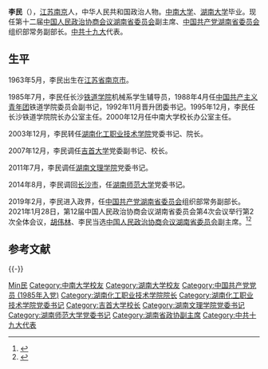 {{Otheruses|subject=在湖南省任职的政治人物李民|other=其他同名条目|李民}}
{{Infobox officeholder
| 图像        = 
| 图像说明    = 
| 职务1       = [[中国人民政治协商会议湖南省委员会|中国人民政治协商会议湖南省委员会]]副主席
| 就任日期1   = 2021年1月28日
| 卸任日期1   = 
| 前任1       = 
| 继任1       = 
| 1blankname1 = 政协主席
| 1namedata1  = [[李微微|李微微]]
| 职务2       = [[中国共产党湖南省委员会|中国共产党湖南省委员会]]组织部常务副部长
| 就任日期2   = 2019年2月 
| 卸任日期2   = 
| 前任2       = 
| 继任2       = 
| 1blankname2 = 部长
| 1namedata2  = [[王少峰_(1963年)|王少峰]]{{to}}[[王成_(1969年)|王成]]
| 职务3       = 中国共产党[[湖南师范大学|湖南师范大学]]委员会书记
| 就任日期3   = 2014年8月
| 卸任日期3   = 2019年2月 
| 前任3       = [[张国骥|张国骥]]
| 继任3       = [[蒋洪新|蒋洪新]]
| 职务4       = 中国共产党[[湖南文理学院|湖南文理学院]]委员会书记
| 就任日期4   = 2011年7月
| 卸任日期4   = 2014年8月
| 前任4       = 
| 继任4       = 魏饴
| 职务5       = [[吉首大学|吉首大学]]校长
| 就任日期5   = 2007年12月
| 卸任日期5   = 2011年7月
| 前任5       = [[游俊|游俊]]
| 继任5       = [[肖湘愚|肖湘愚]]
| 职务6       = [[湖南化工职业技术学院|湖南化工职业技术学院]]院长
| 就任日期6   = 2003年12月
| 卸任日期6   = 2007年12月
| 前任6       = 
| 继任6       = 
| 职务7       = 中国共产党湖南化工职业技术学院书记
| 就任日期7   = 2003年12月
| 卸任日期7   = 2007年12月
| 前任7       = 
| 继任7       = 
| 职务8       = 
| 就任日期8   = 
| 卸任日期8   = 
| 前任8       = 
| 继任8       = 
| 姓名        = 李民
| 原名        = 
| 出生日期    = {{birth year and age|1963|05}} 
| 出生地点    = {{PRC}}[[江苏省|江苏省]][[南京市|南京市]]
| 逝世日期    = <!-- {{death date and age|}}（死亡在前，出生在后）{{death year and age| }} -->
| 逝世地点    = 
| 政党        = {{CPC}}
| 父母        = 
| 配偶        = <!--{{marriage|姓名|}} -->
| 子女        = 
| 亲属        = 
| 信仰        = 
| 母校        = [[中南大学|中南大学]]<br>[[湖南大学|湖南大学]]
| 网站        = 
| 签名        = 
| 脚注        = 
}}
'''李民'''（{{bd|1963年|5月|||catIdx=Li李民}}），[[江苏省|江苏]][[南京市|南京]]人，中华人民共和国政治人物。[[中南大学|中南大学]]、[[湖南大学|湖南大学]]毕业。现任第十二届[[中国人民政治协商会议湖南省委员会|中国人民政治协商会议湖南省委员会]]副主席、[[中国共产党湖南省委员会|中国共产党湖南省委员会]]组织部常务副部长。[[中国共产党第十九次全国代表大会|中共十九大]]代表。

==生平==
1963年5月，李民出生在[[江苏省|江苏省]][[南京市|南京市]]。

1985年7月，李民任长沙[[中南大学|铁道学院]]机械系学生辅导员，1988年4月任[[中国共产主义青年团|中国共产主义青年团]]铁道学院委员会副书记，1992年11月晋升团委书记。1995年12月，李民任长沙铁道学院院长办公室主任。2000年12月任中南大学校长办公室主任。

2003年12月，李民转任[[湖南化工职业技术学院|湖南化工职业技术学院]]党委书记、院长。

2007年12月，李民调任[[吉首大学|吉首大学]]党委副书记、校长。

2011年7月，李民调任[[湖南文理学院|湖南文理学院]]党委书记。

2014年8月，李民调回[[长沙市|长沙市]]，任[[湖南师范大学|湖南师范大学]]党委书记。

2019年2月，李民进入政界，任[[中国共产党湖南省委员会|中国共产党湖南省委员会]]组织部常务副部长。2021年1月28日，第12届中国人民政治协商会议湖南省委员会第4次会议举行第2次全体会议，[[胡伟林|胡伟林]]、李民当选[[中国人民政治协商会议湖南省委员会|中国人民政治协商会议湖南省委员会]]副主席。<ref>{{cite news |title=胡伟林、李民当选湖南省政协副主席 |url=http://www.chinanews.com/gn/2021/01-28/9398515.shtml |accessdate=2021-01-28 |work=中国新闻网 |date=2021-01-28 |archive-date=2021-02-06 |archive-url=https://web.archive.org/web/20210206144549/http://www.chinanews.com/gn/2021/01-28/9398515.shtml |dead-url=no }}</ref><ref>{{cite news |title=胡伟林、李民当选湖南省政协副主席 戴道晋、彭国甫不再担任(简历) |url=https://www.sohu.com/a/447208465_120702 |accessdate=2021-01-28 |work=搜狐 |date=2021-01-28}}</ref>

==参考文献==
{{reflist}}

{{-}}
{{start box}}
{{s-edu}}
{{s-before|[[游俊|游俊]]}}
{{s-title|[[吉首大学|吉首大学校长]]|2007年12月－2011年7月}}
{{s-after|[[肖湘愚|肖湘愚]]}}
{{s-ppo|cpc}}
{{s-before|？}}
{{s-title|中国共产党[[湖南文理学院|湖南文理学院]]委员会书记|2011年7月－2014年8月}}
{{s-after|魏饴}}
{{s-before|[[张国骥|张国骥]]}}
{{s-title|[[湖南师范大学|中国共产党湖南师范大学委员会书记]]|2014年8月－2019年2月}}
{{s-after|[[蒋洪新|蒋洪新]]}}
{{end box}}
{{湖南省领导人}}

{{DEFAULTSORT:Li李民}}
[[Category:李姓|Min民]]
[[Category:中南大学校友|Category:中南大学校友]]
[[Category:湖南大学校友|Category:湖南大学校友]]
[[Category:中国共产党党员_(1985年入党)|Category:中国共产党党员 (1985年入党)]]
[[Category:湖南化工职业技术学院院长|Category:湖南化工职业技术学院院长]]
[[Category:湖南化工职业技术学院党委书记|Category:湖南化工职业技术学院党委书记]]
[[Category:吉首大学校长|Category:吉首大学校长]]
[[Category:湖南文理学院党委书记|Category:湖南文理学院党委书记]]
[[Category:湖南师范大学党委书记|Category:湖南师范大学党委书记]]
[[Category:湖南省政协副主席|Category:湖南省政协副主席]]
[[Category:中共十九大代表|Category:中共十九大代表]]